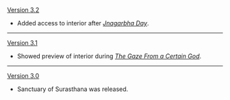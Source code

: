 {{Change History/Header}}
[[Version 3.2]]
* Added access to interior after ''[[Jnagarbha Day]]''.
----
[[Version 3.1]]
* Showed preview of interior during ''[[The Gaze From a Certain God]]''.
----
[[Version 3.0]]
* Sanctuary of Surasthana was released.